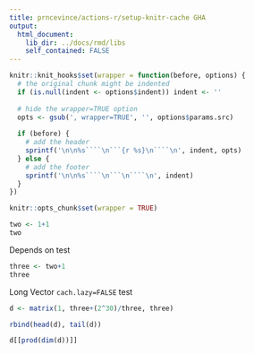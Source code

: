 ```yaml
---
title: prncevince/actions-r/setup-knitr-cache GHA
output:
  html_document:
    lib_dir: ../docs/rmd/libs
    self_contained: FALSE
---
```


```r
knitr::knit_hooks$set(wrapper = function(before, options) {
  # the original chunk might be indented
  if (is.null(indent <- options$indent)) indent <- ''
  
  # hide the wrapper=TRUE option
  opts <- gsub(', wrapper=TRUE', '', options$params.src)
  
  if (before) {
    # add the header
    sprintf('\n\n%s````\n```{r %s}\n````\n', indent, opts)
  } else {
    # add the footer
    sprintf('\n\n%s````\n```\n````\n', indent)
  }
})

knitr::opts_chunk$set(wrapper = TRUE)
```

```r
two <- 1+1
two
```

Depends on test

```r
three <- two+1
three
```

Long Vector `cach.lazy=FALSE` test

```r
d <- matrix(1, three+(2^30)/three, three)

rbind(head(d), tail(d))
```

```r
d[[prod(dim(d))]]
```

